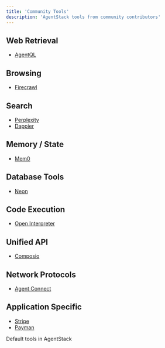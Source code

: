 ```yaml
---
title: 'Community Tools'
description: 'AgentStack tools from community contributors'
---
```


## Web Retrieval
- [AgentQL](/tools/tool/agentql)

## Browsing

[//]: # (- [Browserbase]&#40;/tools/tool/browserbase&#41;)
- [Firecrawl](/tools/tool/firecrawl)

## Search
- [Perplexity](/tools/tool/perplexity)
- [Dappier](/tools/tool/dappier)

## Memory / State

- [Mem0](/tools/tool/mem0)

## Database Tools
- [Neon](/tools/tool/neon) 

## Code Execution

- [Open Interpreter](/tools/tool/open-interpreter)

## Unified API

- [Composio](/tools/tool/composio)

## Network Protocols
- [Agent Connect](/tools/tool/agent-connect)

## Application Specific
- [Stripe](/tools/tool/stripe)
- [Payman](/tools/tool/payman)
<CardGroup cols={1}>
  <Card
    title="Core Tools"
    icon="hammer"
    href="/tools/core"
  >
    Default tools in AgentStack
  </Card>
</CardGroup>